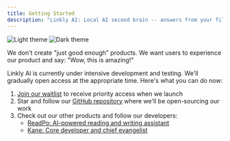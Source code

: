 ```yaml
---
title: Getting Started
description: "Linkly AI: Local AI second brain -- answers from your files."
---
```


<img
  className="block dark:hidden"
  src="/images/hero-light.png"
  alt="Light theme"
/>
<img
  className="hidden dark:block"
  src="/images/hero-dark.png"
  alt="Dark theme"
/>

<Tip>
  We don't create "just good enough" products. We want users to experience our product and say: "Wow, this is amazing!"
</Tip>

Linkly AI is currently under intensive development and testing. We'll gradually open access at the appropriate time. Here's what you can do now:

1. [Join our waitlist](https://xxx.com) to receive priority access when we launch
2. Star and follow our [GitHub repository](https://github.com/LinklyAI/desktop) where we'll be open-sourcing our work
3. Check out our other products and follow our developers:
   - [ReadPo: AI-powered reading and writing assistant](https://readpo.com)
   - [Kane: Core developer and chief evangelist](https://x.com/blueeony)
